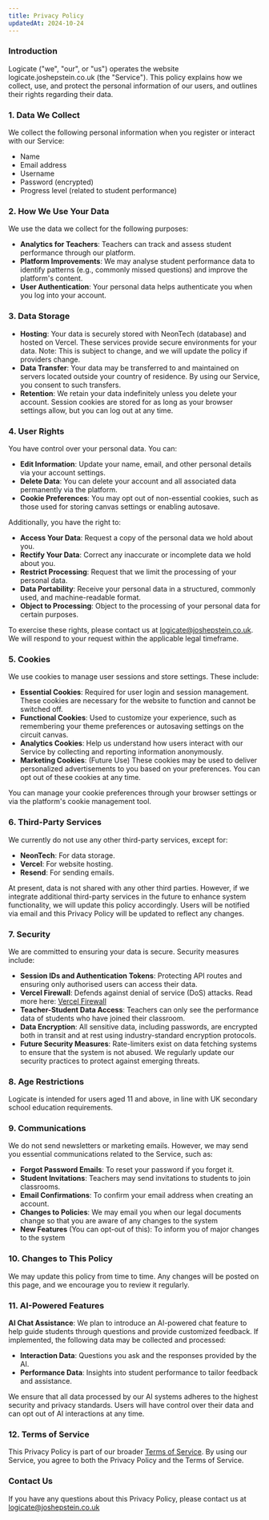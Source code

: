 ```yaml
---
title: Privacy Policy
updatedAt: 2024-10-24
---
```


### Introduction

Logicate ("we", "our", or "us") operates the website logicate.joshepstein.co.uk (the "Service"). This policy explains how we collect, use, and protect the personal information of our users, and outlines their rights regarding their data.

### 1. Data We Collect

We collect the following personal information when you register or interact with our Service:

- Name
- Email address
- Username
- Password (encrypted)
- Progress level (related to student performance)

### 2. How We Use Your Data

We use the data we collect for the following purposes:

- **Analytics for Teachers**: Teachers can track and assess student performance through our platform.
- **Platform Improvements**: We may analyse student performance data to identify patterns (e.g., commonly missed questions) and improve the platform's content.
- **User Authentication**: Your personal data helps authenticate you when you log into your account.

### 3. Data Storage

- **Hosting**: Your data is securely stored with NeonTech (database) and hosted on Vercel. These services provide secure environments for your data. Note: This is subject to change, and we will update the policy if providers change.
- **Data Transfer**: Your data may be transferred to and maintained on servers located outside your country of residence. By using our Service, you consent to such transfers.
- **Retention**: We retain your data indefinitely unless you delete your account. Session cookies are stored for as long as your browser settings allow, but you can log out at any time.

### 4. User Rights

You have control over your personal data. You can:

- **Edit Information**: Update your name, email, and other personal details via your account settings.
- **Delete Data**: You can delete your account and all associated data permanently via the platform.
- **Cookie Preferences**: You may opt out of non-essential cookies, such as those used for storing canvas settings or enabling autosave.

Additionally, you have the right to:

- **Access Your Data**: Request a copy of the personal data we hold about you.
- **Rectify Your Data**: Correct any inaccurate or incomplete data we hold about you.
- **Restrict Processing**: Request that we limit the processing of your personal data.
- **Data Portability**: Receive your personal data in a structured, commonly used, and machine-readable format.
- **Object to Processing**: Object to the processing of your personal data for certain purposes.

To exercise these rights, please contact us at [logicate@joshepstein.co.uk](mailto:logicate@joshepstein.co.uk). We will respond to your request within the applicable legal timeframe.

### 5. Cookies

We use cookies to manage user sessions and store settings. These include:

- **Essential Cookies**: Required for user login and session management. These cookies are necessary for the website to function and cannot be switched off.
- **Functional Cookies**: Used to customize your experience, such as remembering your theme preferences or autosaving settings on the circuit canvas.
- **Analytics Cookies**: Help us understand how users interact with our Service by collecting and reporting information anonymously.
- **Marketing Cookies**: (Future Use) These cookies may be used to deliver personalized advertisements to you based on your preferences. You can opt out of these cookies at any time.

You can manage your cookie preferences through your browser settings or via the platform's cookie management tool.

### 6. Third-Party Services

We currently do not use any other third-party services, except for:

- **NeonTech**: For data storage.
- **Vercel**: For website hosting.
- **Resend**: For sending emails.

At present, data is not shared with any other third parties. However, if we integrate additional third-party services in the future to enhance system functionality, we will update this policy accordingly. Users will be notified via email and this Privacy Policy will be updated to reflect any changes.

### 7. Security

We are committed to ensuring your data is secure. Security measures include:

- **Session IDs and Authentication Tokens**: Protecting API routes and ensuring only authorised users can access their data.
- **Vercel Firewall**: Defends against denial of service (DoS) attacks. Read more here: [Vercel Firewall](https://vercel.com/docs/security/vercel-firewall)
- **Teacher-Student Data Access**: Teachers can only see the performance data of students who have joined their classroom.
- **Data Encryption**: All sensitive data, including passwords, are encrypted both in transit and at rest using industry-standard encryption protocols.
- **Future Security Measures**: Rate-limiters exist on data fetching systems to ensure that the system is not abused. We regularly update our security practices to protect against emerging threats.

### 8. Age Restrictions

Logicate is intended for users aged 11 and above, in line with UK secondary school education requirements.

### 9. Communications

We do not send newsletters or marketing emails. However, we may send you essential communications related to the Service, such as:

- **Forgot Password Emails**: To reset your password if you forget it.
- **Student Invitations**: Teachers may send invitations to students to join classrooms.
- **Email Confirmations**: To confirm your email address when creating an account.
- **Changes to Policies**: We may email you when our legal documents change so that you are aware of any changes to the system
- **New Features** (You can opt-out of this): To inform you of major changes to the system

### 10. Changes to This Policy

We may update this policy from time to time. Any changes will be posted on this page, and we encourage you to review it regularly.

### 11. AI-Powered Features

**AI Chat Assistance**: We plan to introduce an AI-powered chat feature to help guide students through questions and provide customized feedback. If implemented, the following data may be collected and processed:

- **Interaction Data**: Questions you ask and the responses provided by the AI.
- **Performance Data**: Insights into student performance to tailor feedback and assistance.

We ensure that all data processed by our AI systems adheres to the highest security and privacy standards. Users will have control over their data and can opt out of AI interactions at any time.

### 12. Terms of Service

This Privacy Policy is part of our broader [Terms of Service](/legal/terms-of-service). By using our Service, you agree to both the Privacy Policy and the Terms of Service.

### Contact Us

If you have any questions about this Privacy Policy, please contact us at [logicate@joshepstein.co.uk](mailto:logicate@joshepstein.co.uk)
